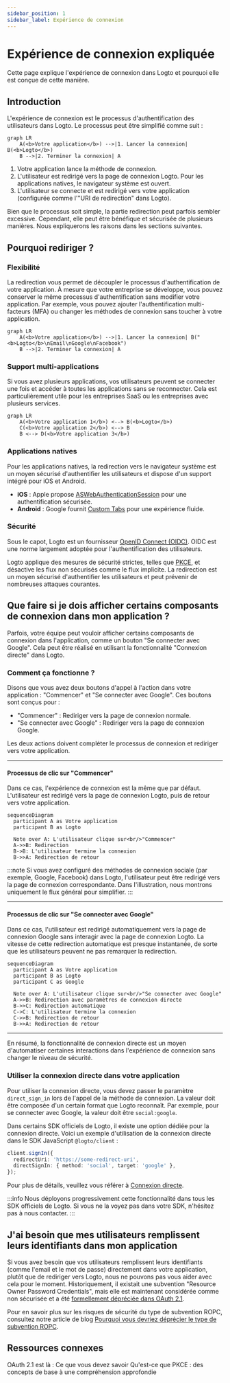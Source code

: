 ```yaml
---
sidebar_position: 1
sidebar_label: Expérience de connexion
---
```


# Expérience de connexion expliquée

Cette page explique l'expérience de connexion dans Logto et pourquoi elle est conçue de cette manière.

## Introduction

L'expérience de connexion est le processus d'authentification des utilisateurs dans Logto. Le processus peut être simplifié comme suit :

```mermaid
graph LR
    A(<b>Votre application</b>) -->|1. Lancer la connexion| B(<b>Logto</b>)
    B -->|2. Terminer la connexion| A
```

1. Votre application lance la méthode de connexion.
2. L'utilisateur est redirigé vers la page de connexion Logto. Pour les applications natives, le navigateur système est ouvert.
3. L'utilisateur se connecte et est redirigé vers votre application (configurée comme l'"URI de redirection" dans Logto).

Bien que le processus soit simple, la partie redirection peut parfois sembler excessive. Cependant, elle peut être bénéfique et sécurisée de plusieurs manières. Nous expliquerons les raisons dans les sections suivantes.

## Pourquoi rediriger ?

### Flexibilité

La redirection vous permet de découpler le processus d'authentification de votre application. À mesure que votre entreprise se développe, vous pouvez conserver le même processus d'authentification sans modifier votre application. Par exemple, vous pouvez ajouter l'authentification multi-facteurs (MFA) ou changer les méthodes de connexion sans toucher à votre application.

```mermaid
graph LR
    A(<b>Votre application</b>) -->|1. Lancer la connexion| B("<b>Logto</b>\nEmail\nGoogle\nFacebook")
    B -->|2. Terminer la connexion| A
```

### Support multi-applications

Si vous avez plusieurs applications, vos utilisateurs peuvent se connecter une fois et accéder à toutes les applications sans se reconnecter. Cela est particulièrement utile pour les entreprises SaaS ou les entreprises avec plusieurs services.

```mermaid
graph LR
    A(<b>Votre application 1</b>) <--> B(<b>Logto</b>)
    C(<b>Votre application 2</b>) <--> B
    B <--> D(<b>Votre application 3</b>)
```

### Applications natives

Pour les applications natives, la redirection vers le navigateur système est un moyen sécurisé d'authentifier les utilisateurs et dispose d'un support intégré pour iOS et Android.

- **iOS** : Apple propose [ASWebAuthenticationSession](https://developer.apple.com/documentation/authenticationservices/aswebauthenticationsession) pour une authentification sécurisée.
- **Android** : Google fournit [Custom Tabs](https://developer.chrome.com/docs/android/custom-tabs) pour une expérience fluide.

### Sécurité

Sous le capot, Logto est un fournisseur [OpenID Connect (OIDC)](https://openid.net/specs/openid-connect-core-1_0.html). OIDC est une norme largement adoptée pour l'authentification des utilisateurs.

Logto applique des mesures de sécurité strictes, telles que [PKCE](https://tools.ietf.org/html/rfc7636), et désactive les flux non sécurisés comme le flux implicite. La redirection est un moyen sécurisé d'authentifier les utilisateurs et peut prévenir de nombreuses attaques courantes.

## Que faire si je dois afficher certains composants de connexion dans mon application ?

Parfois, votre équipe peut vouloir afficher certains composants de connexion dans l'application, comme un bouton "Se connecter avec Google". Cela peut être réalisé en utilisant la fonctionnalité "Connexion directe" dans Logto.

### Comment ça fonctionne ?

Disons que vous avez deux boutons d'appel à l'action dans votre application : "Commencer" et "Se connecter avec Google". Ces boutons sont conçus pour :

- "Commencer" : Rediriger vers la page de connexion normale.
- "Se connecter avec Google" : Rediriger vers la page de connexion Google.

Les deux actions doivent compléter le processus de connexion et rediriger vers votre application.

---

#### Processus de clic sur "Commencer"

Dans ce cas, l'expérience de connexion est la même que par défaut. L'utilisateur est redirigé vers la page de connexion Logto, puis de retour vers votre application.

```mermaid
sequenceDiagram
  participant A as Votre application
  participant B as Logto

  Note over A: L'utilisateur clique sur<br/>"Commencer"
  A->>B: Redirection
  B->B: L'utilisateur termine la connexion
  B->>A: Redirection de retour
```

:::note
Si vous avez configuré des méthodes de connexion sociale (par exemple, Google, Facebook) dans Logto, l'utilisateur peut être redirigé vers la page de connexion correspondante. Dans l'illustration, nous montrons uniquement le flux général pour simplifier.
:::

---

#### Processus de clic sur "Se connecter avec Google"

Dans ce cas, l'utilisateur est redirigé automatiquement vers la page de connexion Google sans interagir avec la page de connexion Logto. La vitesse de cette redirection automatique est presque instantanée, de sorte que les utilisateurs peuvent ne pas remarquer la redirection.

```mermaid
sequenceDiagram
  participant A as Votre application
  participant B as Logto
  participant C as Google

  Note over A: L'utilisateur clique sur<br/>"Se connecter avec Google"
  A->>B: Redirection avec paramètres de connexion directe
  B->>C: Redirection automatique
  C->C: L'utilisateur termine la connexion
  C->>B: Redirection de retour
  B->>A: Redirection de retour
```

---

En résumé, la fonctionnalité de connexion directe est un moyen d'automatiser certaines interactions dans l'expérience de connexion sans changer le niveau de sécurité.

### Utiliser la connexion directe dans votre application

Pour utiliser la connexion directe, vous devez passer le paramètre `direct_sign_in` lors de l'appel de la méthode de connexion. La valeur doit être composée d'un certain format que Logto reconnaît. Par exemple, pour se connecter avec Google, la valeur doit être `social:google`.

Dans certains SDK officiels de Logto, il existe une option dédiée pour la connexion directe. Voici un exemple d'utilisation de la connexion directe dans le SDK JavaScript `@logto/client` :

```ts
client.signIn({
  redirectUri: 'https://some-redirect-uri',
  directSignIn: { method: 'social', target: 'google' },
});
```

Pour plus de détails, veuillez vous référer à [Connexion directe](/end-user-flows/authentication-parameters/direct-sign-in).

:::info
Nous déployons progressivement cette fonctionnalité dans tous les SDK officiels de Logto. Si vous ne la voyez pas dans votre SDK, n'hésitez pas à nous contacter.
:::

## J'ai besoin que mes utilisateurs remplissent leurs identifiants dans mon application

Si vous avez besoin que vos utilisateurs remplissent leurs identifiants (comme l'email et le mot de passe) directement dans votre application, plutôt que de rediriger vers Logto, nous ne pouvons pas vous aider avec cela pour le moment. Historiquement, il existait une subvention "Resource Owner Password Credentials", mais elle est maintenant considérée comme non sécurisée et a été [formellement dépréciée dans OAuth 2.1](https://datatracker.ietf.org/doc/html/draft-ietf-oauth-security-topics#name-resource-owner-password-cre).

Pour en savoir plus sur les risques de sécurité du type de subvention ROPC, consultez notre article de blog [Pourquoi vous devriez déprécier le type de subvention ROPC](https://blog.logto.io/deprecated-ropc-grant-type/).

## Ressources connexes

<Url href="https://blog.logto.io/oauth-2-1/">OAuth 2.1 est là : Ce que vous devez savoir</Url>
<Url href="https://blog.logto.io/how-pkce-protects-the-authorization-code-flow-for-native-apps">
  Qu'est-ce que PKCE : des concepts de base à une compréhension approfondie
</Url>

